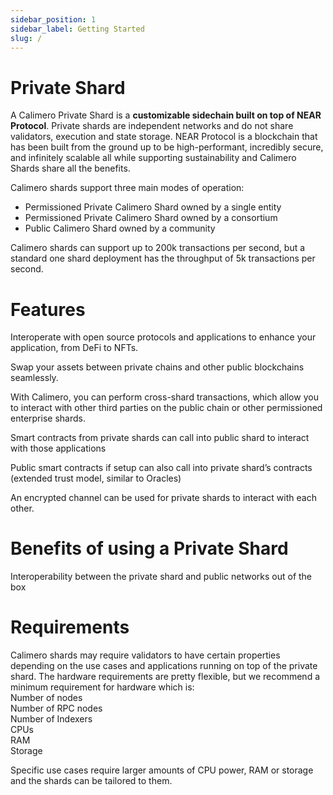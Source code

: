 ```yaml
---
sidebar_position: 1
sidebar_label: Getting Started
slug: /
---
```


# Private Shard
A Calimero Private Shard is a **customizable sidechain built on top of NEAR Protocol**. Private shards are independent networks and do not share validators, execution and state storage. NEAR Protocol is a blockchain that has been built from the ground up to be high-performant, incredibly secure, and infinitely scalable all while supporting sustainability and Calimero Shards share all the benefits.

Calimero shards support three main modes of operation:
- Permissioned Private Calimero Shard owned by a single entity
- Permissioned Private Calimero Shard owned by a consortium 
- Public Calimero Shard owned by a community

Calimero shards can support up to 200k transactions per second, but a standard one shard deployment has the throughput of 5k transactions per second.


# Features
Interoperate with open source protocols and applications to enhance your application, from DeFi to NFTs.

Swap your assets between private chains and other public blockchains seamlessly. 

With Calimero, you can perform cross-shard transactions, which allow you to interact with other third parties on the public chain or other permissioned enterprise shards. 


Smart contracts from private shards can call into public shard to interact with those applications  

Public smart contracts if setup can also call into private shard’s contracts (extended trust model, similar to Oracles)

An encrypted channel can be used for private shards to interact with each other. 


# Benefits of using a Private Shard


Interoperability between the private shard and public networks out of the box



# Requirements​
Calimero shards may require validators to have certain properties depending on the use cases and applications running on top of the private shard.
The hardware requirements are pretty flexible, but we recommend a minimum requirement for hardware which is:  
Number of nodes  
Number of RPC nodes  
Number of Indexers  
CPUs  
RAM  
Storage   

Specific use cases require larger amounts of CPU power, RAM or storage and the shards can be tailored to them.

